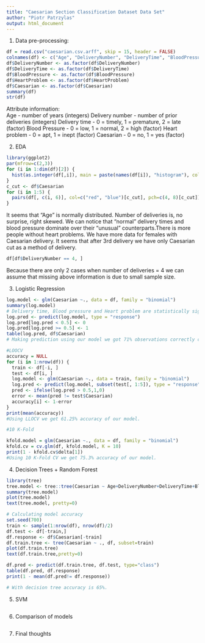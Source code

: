 ---
title: "Caesarian Section Classification Dataset Data Set"
author: "Piotr Patrzylas"
output: html_document
---

1. Data pre-processing:  
```{r}

df = read.csv("caesarian.csv.arff", skip = 15, header = FALSE)
colnames(df) <- c("Age", "DeliveryNumber", "DeliveryTime", "BloodPressure", "HeartProblem", "Caesarian")
df$DeliveryNumber <- as.factor(df$DeliveryNumber)
df$DeliveryTime <- as.factor(df$DeliveryTime)
df$BloodPressure <- as.factor(df$BloodPressure)
df$HeartProblem <- as.factor(df$HeartProblem)
df$Caesarian <- as.factor(df$Caesarian)
summary(df)
str(df)
```
  
Attribute information:  
Age - number of years (integers)
Delivery number - number of prior deliveries (integers)
Delivery time - 0 = timely, 1 = premature, 2 = late (factor)
Blood Pressure - 0 = low, 1 = normal, 2 = high (factor)
Heart problem - 0 = apt, 1 = inept (factor)
Caesarian - 0 = no, 1 = yes (factor)


2. EDA
```{r}
library(ggplot2)
par(mfrow=c(2,3))
for (i in 1:dim(df)[2]) {
  hist(as.integer(df[,i]), main = paste(names(df[i]), "histogram"), col = "blue")
}
c_cut <- df$Caesarian
for (i in 1:5) {
  pairs(df[, c(i, 6)], col=c("red", "blue")[c_cut], pch=c(4, 8)[c_cut])
}
```

It seems that "Age" is normally distributed. Number of deliveries is, no surprise, right skewed. We can notice that "normal" delivery times and blood pressure dominate over their "unusual" counterparts.There is more people without heart problems. We have more data for females with Caesarian delivery.
It seems that after 3rd delivery we have only Caesarian cut as a method of delivery.
```{r}
df[df$DeliveryNumber == 4, ]
```
Because there are only 2 cases when number of deliveries = 4 we can assume that missing above information is due to small sample size.

3. Logistic Regression
```{r}
log.model <- glm(Caesarian ~., data = df, family = "binomial")
summary(log.model)
# Delivery time, Blood pressure and Heart problem are statistically significant.
log.pred <- predict(log.model, type = "response")
log.pred[log.pred < 0.5] <- 0
log.pred[log.pred >= 0.5] <- 1
table(log.pred, df$Caesarian)
# Making prediction using our model we got 71% observations correctly classified.

#LOOCV
accuracy = NULL
for (i in 1:nrow(df)) {
  train <- df[-i, ]
  test <- df[i, ]
  log.model <- glm(Caesarian ~., data = train, family = "binomial")
  log.pred <- predict(log.model, subset(test[, 1:5]), type = "response")
  pred <- ifelse(log.pred > 0.5,1,0)
  error <- mean(pred != test$Caesarian)
  accuracy[i] <- 1-error
}
print(mean(accuracy))
#Using LLOCV we get 61.25% accuracy of our model.

#10 K-Fold

kfold.model = glm(Caesarian ~., data = df, family = "binomial")
kfold.cv = cv.glm(df, kfold.model, K = 10)
print(1 - kfold.cv$delta[1])
#Using 10 K-Fold CV we get 75.3% accuracy of our model. 

```

4. Decision Trees + Random Forest
```{r}
library(tree)
tree.model <- tree::tree(Caesarian ~ Age+DeliveryNumber+DeliveryTime+BloodPressure+HeartProblem, df)
summary(tree.model)
plot(tree.model)
text(tree.model, pretty=0)

# Calculating model accuracy
set.seed(700)
train <- sample(1:nrow(df), nrow(df)/2)
df.test <- df[-train,]
df.response <- df$Caesarian[-train]
df.train.tree <- tree(Caesarian ~ ., df, subset=train)
plot(df.train.tree)
text(df.train.tree,pretty=0)

df.pred <- predict(df.train.tree, df.test, type="class")
table(df.pred, df.response)
print(1 - mean(df.pred!= df.response))

# With decision tree accuracy is 65%.
```

5. SVM
```{r}

```

6. Comparison of models
```{r}

```

7. Final thoughts

